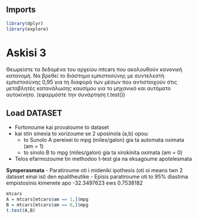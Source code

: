 ## Imports
```r
library(dplyr)
library(explore)
```


# Askisi 3
Θεωρείστε τα δεδομένα του αρχείου mtcars που ακολουθούν κανονική κατανομή.
Να βρεθεί το διάστημα εμπιστοσύνης με συντελεστή εμπιστοσύνης 0,95 για τη διαφορά των μέσων που αντιστοιχούν στις μεταβλητές κατανάλωσης καυσίμου για το μηχανικό και αυτόματο αυτοκίνητο. (εφαρμόστε την συνάρτηση t.test())


## Load DATASET
- Fortonoume kai provaloume to dataset
- kai stin sinexia to xorizoume se 2 uposinola (a,b) opou:
  - to Sunolo A pereixei to mpg (miles/galon) gia ta automata oximata (am = 1)
  - to sinolo B to mpg (miles/galon) gia ta xirokinita oximata (am = 0)
- Telos efarmozoume tin methodoo t-test gia na eksagoume apotelesmata

**Symperasmata**
- Paratiroume oti i mideniki ipothesis (oti oi means twn 2 dataset einai isi) den epalitheutike
- Episis paratiroume oti to 95% diastima empistosinis kimenete apo -32.3497623 ews 0.7538182

```r
mtcars
A = mtcars[mtcars$am == 1,]$mpg
B = mtcars[mtcars$am == 0,]$mpg
t.test(A,B)
```
```r

```

